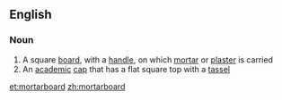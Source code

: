 ==English==

===Noun===
{{en-noun}}

# A square [[board]], with a [[handle]], on which [[mortar]] or [[plaster]] is carried
# An [[academic]] [[cap]] that has a flat square top with a [[tassel]]

[[et:mortarboard]]
[[zh:mortarboard]]